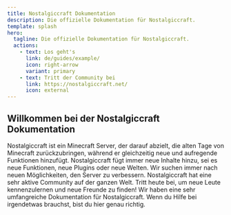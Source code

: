 ```yaml
---
title: Nostalgiccraft Dokumentation
description: Die offizielle Dokumentation für Nostalgiccraft.
template: splash
hero:
  tagline: Die offizielle Dokumentation für Nostalgiccraft.
  actions:
    - text: Los geht's
      link: de/guides/example/
      icon: right-arrow
      variant: primary
    - text: Tritt der Community bei
      link: https://nostalgiccraft.net/
      icon: external
---
```


## Willkommen bei der Nostalgiccraft Dokumentation

<CardGrid>
	<Card title="Was ist Nostalgiccraft?" icon="pen">
        Nostalgiccraft ist ein Minecraft Server, der darauf abzielt, die alten Tage von Minecraft zurückzubringen, während er gleichzeitig neue und aufregende Funktionen hinzufügt.
	</Card>
    <Card title="Neue Inhalte" icon="add-document">
        Nostalgiccraft fügt immer neue Inhalte hinzu, sei es neue Funktionen, neue Plugins oder neue Welten. Wir suchen immer nach neuen Möglichkeiten, den Server zu verbessern.
    </Card>
    <Card title="Tritt der Community bei" icon="puzzle">
        Nostalgiccraft hat eine sehr aktive Community auf der ganzen Welt. Tritt heute bei, um neue Leute kennenzulernen und neue Freunde zu finden!
    </Card>
	<Card title="Hilfe" icon="open-book">
        Wir haben eine sehr umfangreiche Dokumentation für Nostalgiccraft. Wenn du Hilfe bei irgendetwas brauchst, bist du hier genau richtig.
	</Card>
</CardGrid>
